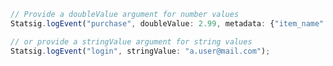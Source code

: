 ```jsx
// Provide a doubleValue argument for number values
Statsig.logEvent("purchase", doubleValue: 2.99, metadata: {"item_name": "remove_ads"});

// or provide a stringValue argument for string values
Statsig.logEvent("login", stringValue: "a.user@mail.com");
```
